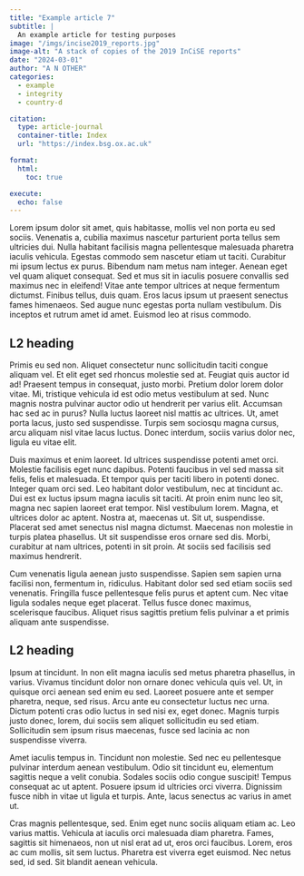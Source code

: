```yaml
---
title: "Example article 7"
subtitle: |
  An example article for testing purposes
image: "/imgs/incise2019_reports.jpg"
image-alt: "A stack of copies of the 2019 InCiSE reports"
date: "2024-03-01"
author: "A N OTHER"
categories:
  - example
  - integrity
  - country-d

citation:
  type: article-journal
  container-title: Index
  url: "https://index.bsg.ox.ac.uk"

format:
  html:
    toc: true

execute: 
  echo: false
---
```


Lorem ipsum dolor sit amet, quis habitasse, mollis vel non porta eu sed sociis.
Venenatis a, cubilia maximus nascetur parturient porta tellus sem ultricies dui.
Nulla habitant facilisis magna pellentesque malesuada pharetra iaculis vehicula.
Egestas commodo sem nascetur etiam ut taciti. Curabitur mi ipsum lectus ex
purus. Bibendum nam metus nam integer. Aenean eget vel quam aliquet consequat.
Sed et mus sit in iaculis posuere convallis sed maximus nec in eleifend! Vitae
ante tempor ultrices at neque fermentum dictumst. Finibus tellus, duis quam.
Eros lacus ipsum ut praesent senectus fames himenaeos. Sed augue nunc egestas
porta nullam vestibulum. Dis inceptos et rutrum amet id amet. Euismod leo at
risus commodo.

## L2 heading

Primis eu sed non. Aliquet consectetur nunc sollicitudin taciti congue aliquam
vel. Et elit eget sed rhoncus molestie sed at. Feugiat quis auctor id ad!
Praesent tempus in consequat, justo morbi. Pretium dolor lorem dolor vitae.
Mi, tristique vehicula id est odio metus vestibulum at sed. Nunc magnis nostra
pulvinar auctor odio ut hendrerit per varius elit. Accumsan hac sed ac in purus?
Nulla luctus laoreet nisl mattis ac ultrices. Ut, amet porta lacus, justo sed
suspendisse. Turpis sem sociosqu magna cursus, arcu aliquam nisl vitae lacus
luctus. Donec interdum, sociis varius dolor nec, ligula eu vitae elit.

Duis maximus et enim laoreet. Id ultrices suspendisse potenti amet orci.
Molestie facilisis eget nunc dapibus. Potenti faucibus in vel sed massa sit
felis, felis et malesuada. Et tempor quis per taciti libero in potenti donec.
Integer quam orci sed. Leo habitant dolor vestibulum, nec at tincidunt ac.
Dui est ex luctus ipsum magna iaculis sit taciti. At proin enim nunc leo sit,
magna nec sapien laoreet erat tempor. Nisl vestibulum lorem. Magna, et ultrices
dolor ac aptent. Nostra at, maecenas ut. Sit ut, suspendisse. Placerat sed amet
senectus nisl magna dictumst. Maecenas non molestie in turpis platea phasellus.
Ut sit suspendisse eros ornare sed dis. Morbi, curabitur at nam ultrices,
potenti in sit proin. At sociis sed facilisis sed maximus hendrerit.

Cum venenatis ligula aenean justo suspendisse. Sapien sem sapien urna facilisi
non, fermentum in, ridiculus. Habitant dolor sed sed etiam sociis sed venenatis.
Fringilla fusce pellentesque felis purus et aptent cum. Nec vitae ligula sodales
neque eget placerat. Tellus fusce donec maximus, scelerisque faucibus. Aliquet
risus sagittis pretium felis pulvinar a et primis aliquam ante suspendisse.

## L2 heading

Ipsum at tincidunt. In non elit magna iaculis sed metus pharetra phasellus,
in varius. Vivamus tincidunt dolor non ornare donec vehicula quis vel. Ut, in
quisque orci aenean sed enim eu sed. Laoreet posuere ante et semper pharetra,
neque, sed risus. Arcu ante eu consectetur luctus nec urna. Dictum potenti
cras odio luctus in sed nisi ex, eget donec. Magnis turpis justo donec, lorem,
dui sociis sem aliquet sollicitudin eu sed etiam. Sollicitudin sem ipsum risus
maecenas, fusce sed lacinia ac non suspendisse viverra.

Amet iaculis tempus in. Tincidunt non molestie. Sed nec eu pellentesque pulvinar
interdum aenean vestibulum. Odio sit tincidunt eu, elementum sagittis neque
a velit conubia. Sodales sociis odio congue suscipit! Tempus consequat ac ut
aptent. Posuere ipsum id ultricies orci viverra. Dignissim fusce nibh in vitae
ut ligula et turpis. Ante, lacus senectus ac varius in amet ut.

Cras magnis pellentesque, sed. Enim eget nunc sociis aliquam etiam ac. Leo
varius mattis. Vehicula at iaculis orci malesuada diam pharetra. Fames, sagittis
sit himenaeos, non ut nisl erat ad ut, eros orci faucibus. Lorem, eros ac cum
mollis, sit sem luctus. Pharetra est viverra eget euismod. Nec netus sed, id
sed. Sit blandit aenean vehicula.
